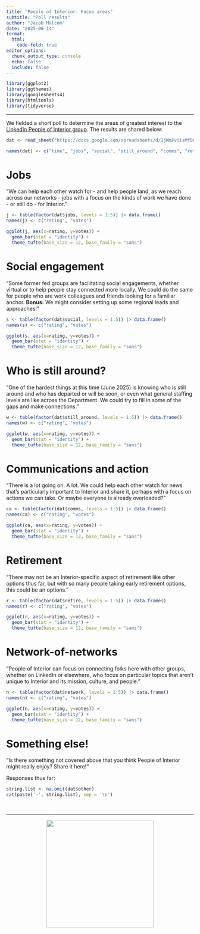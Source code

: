 ```yaml
---
title: "People of Interior: Focus areas"
subtitle: "Poll results"
author: "Jacob Malcom"
date: "2025-06-14"
format: 
  html:
    code-fold: true
editor_options: 
  chunk_output_type: console
  echo: false
  include: false
---
```


```r
library(ggplot2)
library(ggthemes)
library(googlesheets4)
library(htmltools)
library(tidyverse)
```

----

We fielded a short poll to determine the areas of greatest interest to the [LinkedIn People of Interior group](https://www.linkedin.com/groups/13267119/). The results are shared below:


```r
dat <- read_sheet("https://docs.google.com/spreadsheets/d/1jWmFviisMfDAYlNbXgpNAR12zkll-tqnYhcG6SuLJF8/edit?usp=sharing")

names(dat) <- c("time", "jobs", "social", "still_around", "comms", "retire", "network", "other")
```

# Jobs
"We can help each other watch for - and help people land, as we reach across our networks - jobs with a focus on the kinds of work we have done - or still do - for Interior."

```r
j <- table(factor(dat$jobs, levels = 1:5)) |> data.frame()
names(j) <- c("rating", "votes")

ggplot(j, aes(x=rating, y=votes)) +
  geom_bar(stat = "identity") +
  theme_tufte(base_size = 12, base_family = "sans")
```

# Social engagement
"Some former fed groups are facilitating social engagements, whether virtual or to help people stay connected more locally. We could do the same for people who are work colleagues and friends looking for a familiar anchor. **Bonus:** We might consider setting up some regional leads and approaches!"

```r
s <- table(factor(dat$social, levels = 1:5)) |> data.frame()
names(s) <- c("rating", "votes")

ggplot(s, aes(x=rating, y=votes)) +
  geom_bar(stat = "identity") +
  theme_tufte(base_size = 12, base_family = "sans")
```

# Who is still around?
"One of the hardest things at this time (June 2025) is knowing who is still around and who has departed or will be soon, or even what general staffing levels are like across the Department. We could try to fill in some of the gaps and make connections."

```r
w <- table(factor(dat$still_around, levels = 1:5)) |> data.frame()
names(w) <- c("rating", "votes")

ggplot(w, aes(x=rating, y=votes)) +
  geom_bar(stat = "identity") +
  theme_tufte(base_size = 12, base_family = "sans")
```

# Communications and action
"There is a lot going on. A lot. We could help each other watch for news that's particularly important to Interior and share it, perhaps with a focus on actions we can take. Or maybe everyone is already overloaded?"

```r
ca <- table(factor(dat$comms, levels = 1:5)) |> data.frame()
names(ca) <- c("rating", "votes")

ggplot(ca, aes(x=rating, y=votes)) +
  geom_bar(stat = "identity") +
  theme_tufte(base_size = 12, base_family = "sans")
```

# Retirement
"There may not be an Interior-specific aspect of retirement like other options thus far, but with so many people taking early retirement options, this could be an options."

```r
r <- table(factor(dat$retire, levels = 1:5)) |> data.frame()
names(r) <- c("rating", "votes")

ggplot(r, aes(x=rating, y=votes)) +
  geom_bar(stat = "identity") +
  theme_tufte(base_size = 12, base_family = "sans")
```

# Network-of-networks
"People of Interior can focus on connecting folks here with other groups, whether on LinkedIn or elsewhere, who focus on particular topics that aren't unique to Interior and its mission, culture, and people."

```r
n <- table(factor(dat$network, levels = 1:5)) |> data.frame()
names(n) <- c("rating", "votes")

ggplot(n, aes(x=rating, y=votes)) +
  geom_bar(stat = "identity") +
  theme_tufte(base_size = 12, base_family = "sans")
```

# Something else!
"Is there something not covered above that you think People of Interior might really enjoy? Share it here!"

Responses thus far:

```r
string.list <- na.omit(dat$other)
cat(paste('-', string.list), sep = '\n')
```

<br>

----
<center>
[![](NI_logo.png){width=3in}](https://www.nextinterior.org)
</center>
